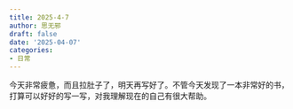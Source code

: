 ```yaml
---
title: 2025-4-7
author: 思无邪
draft: false
date: '2025-04-07'
categories:
- 日常
---
```

今天非常疲惫，而且拉肚子了，明天再写好了。不管今天发现了一本非常好的书，打算可以好好的写一写，对我理解现在的自己有很大帮助。